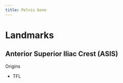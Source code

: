 ```yaml
---
title: Pelvis bone
---
```


# Landmarks

## Anterior Superior Iliac Crest (ASIS) {#asis}

Origins

- TFL

